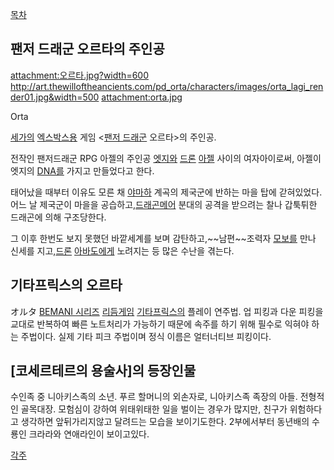 [[목차]]

== 팬저 드래군 오르타의 주인공 ==
attachment:오르타.jpg?width=600
http://art.thewilloftheancients.com/pd_orta/characters/images/orta_lagi_render01.jpg&width=500
attachment:orta.jpg

Orta

[[세가]]의 [[엑스박스]]용 게임 <[[팬저 드래군]] 오르타>의 주인공.

전작인 팬저드래군 RPG 아젤의 주인공 [[엣지]]와 [[드론]] [[아젤]] 사이의 여자아이로써, 아젤이 엣지의 [[DNA]]를 가지고 만들었다고 한다.

태어났을 때부터 이유도 모른 채 [[야마하]] 계곡의 제국군에 반하는 마을 탑에 갇혀있었다. 어느 날 제국군이 마을을 공습하고,[[드래곤메어]] 분대의 공격을 받으려는 찰나 갑툭튀한 드래곤에 의해 구조당한다.

그 이후 한번도 보지 못했던 바깥세계를 보며 감탄하고,~~남편~~조력자 [[모보]]를 만나 신세를 지고,[[드론]] [[아바도]]에게 노려지는 등 많은 수난을 겪는다.

== 기타프릭스의 오르타 ==
オルタ
[[BEMANI 시리즈]] [[리듬게임]] [[기타프릭스]]의 플레이 연주법.
업 피킹과 다운 피킹을 교대로 반복하여 빠른 노트처리가 가능하기 때문에 속주를 하기 위해 필수로 익혀야 하는 주법이다.
실제 기타 피크 주법이며 정식 이름은 얼터너티브 피킹이다.


== [코세르테르의 용술사]의 등장인물 ==
수인족 중 니아키스족의 소년.
푸르 할머니의 외손자로, 니아키스족 족장의 아들. 전형적인 골목대장.
모험심이 강하여 위태위태한 일을 벌이는 경우가 많지만, 친구가 위험하다고 생각하면 앞뒤가리지않고 달려드는 모습을 보이기도한다.
2부에서부터 동년배의 수룡인 크라라와 연애라인이 보이고있다.

[[각주]]
